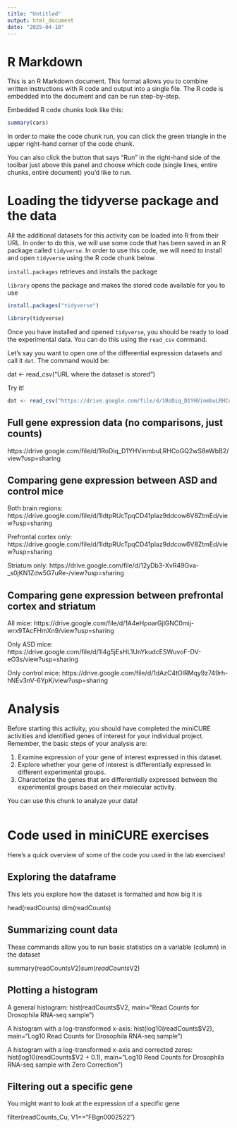 ```yaml
---
title: "Untitled"
output: html_document
date: "2025-04-10"
---
```


# R Markdown

This is an R Markdown document. This format allows you to combine written instructions with R code and output into a single file. The R code is embedded into the document and can be run step-by-step. 

Embedded R code chunks look like this:

```r
summary(cars)
```

In order to make the code chunk run, you can click the green triangle in the upper right-hand corner of the code chunk. 

You can also click the button that says "Run" in the right-hand side of the toolbar just above this panel and choose which code (single lines, entire chunks, entire document) you'd like to run.

# Loading the tidyverse package and the data

All the additional datasets for this activity can be loaded into R from their URL. In order to do this, we will use some code that has been saved in an R package called `tidyverse`. In order to use this code, we will need to install and open `tidyverse` using the R code chunk below.

`install.packages` retrieves and installs the package

`library` opens the package and makes the stored code available for you to use

```r
install.packages("tidyverse")

library(tidyverse)
```


Once you have installed and opened `tidyverse`, you should be ready to load the experimental data. You can do this using the `read_csv` command.

Let's say you want to open one of the differential expression datasets and call it `dat`. The command would be:

dat <- read_csv("URL where the dataset is stored")

Try it!

```r
dat <- read_csv("https://drive.google.com/file/d/1RoDiq_D1YHVinmbuLRHCoGQ2wS8eWbB2/view?usp=sharing")

```

## Full gene expression data (no comparisons, just counts)
https://drive.google.com/file/d/1RoDiq_D1YHVinmbuLRHCoGQ2wS8eWbB2/view?usp=sharing

## Comparing gene expression between ASD and control mice

Both brain regions:
https://drive.google.com/file/d/1IdtpRUcTpqCD41plaz9ddcow6V8ZtmEd/view?usp=sharing

Prefrontal cortex only:
https://drive.google.com/file/d/1IdtpRUcTpqCD41plaz9ddcow6V8ZtmEd/view?usp=sharing

Striatum only:
https://drive.google.com/file/d/12yDb3-XvR49Gva-_s0jKN1Zdw5G7uRe-/view?usp=sharing

## Comparing gene expression between prefrontal cortex and striatum

All mice:
https://drive.google.com/file/d/1A4eHpoarGjlGNC0mij-wrx9TAcFHmXn9/view?usp=sharing

Only ASD mice:
https://drive.google.com/file/d/1I4g5jEsHL1UnYkudcESWuvoF-DV-eO3s/view?usp=sharing

Only control mice:
https://drive.google.com/file/d/1dAzC4tOIRMqy9z749rh-hNEv3nV-6YpK/view?usp=sharing

# Analysis

Before starting this activity, you should have completed the miniCURE activities and identified genes of interest for your individual project.
Remember, the basic steps of your analysis are:

1. Examine expression of your  gene of interest expressed in this dataset.
2. Explore whether your gene of interest is differentially expressed in different experimental groups.
3. Characterize the genes that are differentially expressed between the experimental groups based on their molecular activity.

You can use this chunk to analyze your data! 

```r

```


# Code used in miniCURE exercises

Here's a quick overview of some of the code you used in the lab exercises!

##   Exploring the dataframe

This lets you explore how the dataset is formatted and how big it is

head(readCounts)
dim(readCounts)

## Summarizing count data

These commands allow you to run basic statistics on a variable (column) in the dataset

summary(readCounts$V2)
sum(readCounts$V2)

## Plotting a histogram

A general histogram:
hist(readCounts$V2, main="Read Counts for Drosophila RNA-seq sample")

A histogram with a log-transformed x-axis:
hist(log10(readCounts$V2), main="Log10 Read Counts for Drosophila RNA-seq sample")

A histogram with a log-transformed x-axis and corrected zeros:
hist(log10(readCounts$V2 + 0.1), main="Log10 Read Counts for Drosophila RNA-seq sample with Zero Correction")

## Filtering out a specific gene

You might want to look at the expression of a specific gene

filter(readCounts_Cu, V1=="FBgn0002522")
